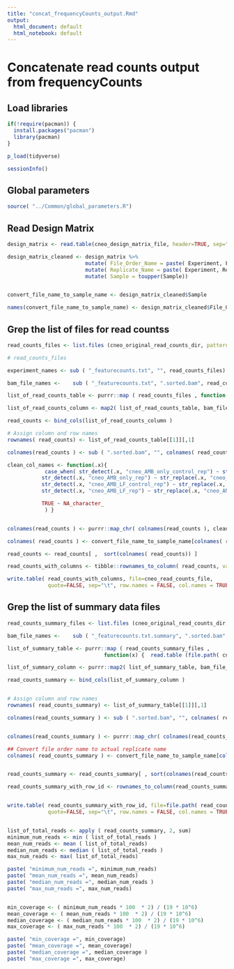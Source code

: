 ```yaml
---
title: "concat_frequencyCounts_output.Rmd"
output:
  html_document: default
  html_notebook: default
---
```

# Concatenate read counts output from frequencyCounts

## Load libraries

```r

if(!require(pacman)) {
  install.packages("pacman")
  library(pacman)
}

p_load(tidyverse)

sessionInfo()
```

## Global parameters
```r

source( "../Common/global_parameters.R")

```

## Read Design Matrix
```r

design_matrix <- read.table(cneo_design_matrix_file, header=TRUE, sep="\t", stringsAsFactors = TRUE)

design_matrix_cleaned <- design_matrix %>%
                         mutate( File_Order_Name = paste( Experiment, File_Order, sep="_") )  %>%
                         mutate( Replicate_Name = paste( Experiment, Replicate, sep="_") ) %>%
                         mutate( Sample = toupper(Sample))


convert_file_name_to_sample_name <- design_matrix_cleaned$Sample

names(convert_file_name_to_sample_name) <- design_matrix_cleaned$File_Order_Name


```


## Grep the list of files for read countss
```r
read_counts_files <- list.files (cneo_original_read_counts_dir, pattern="_featurecounts.txt$" )

# read_counts_files

experiment_names <- sub ( "_featurecounts.txt", "", read_counts_files)

bam_file_names <-    sub ( "_featurecounts.txt", ".sorted.bam", read_counts_files) 

list_of_read_counts_table <- purrr::map ( read_counts_files , function(x) {  read.table (file.path( cneo_original_read_counts_dir, x ), header=TRUE)}  )

list_of_read_counts_column <- map2( list_of_read_counts_table, bam_file_names , function(x, y) { x[y]  })

read_counts <- bind_cols(list_of_read_counts_column )

# Assign column and row names
rownames( read_counts) <- list_of_read_counts_table[[1]][,1] 

colnames(read_counts ) <- sub ( ".sorted.bam", "", colnames( read_counts) )

clean_col_names <- function(.x){ 
            case_when( str_detect(.x, "cneo_AMB_only_control_rep") ~ str_replace(.x, "cneo_AMB_only_control_rep", "CA_"),
           str_detect(.x, "cneo_AMB_only_rep") ~ str_replace(.x, "cneo_AMB_only_rep", "A_"),
           str_detect(.x, "cneo_AMB_LF_control_rep") ~ str_replace(.x, "cneo_AMB_LF_control_rep", "CAL_"),
           str_detect(.x, "cneo_AMB_LF_rep") ~ str_replace(.x, "cneo_AMB_LF_rep", "AL_"),

           TRUE ~ NA_character_
            ) }


colnames(read_counts ) <- purrr::map_chr( colnames(read_counts ), clean_col_names)

colnames( read_counts ) <- convert_file_name_to_sample_name[colnames( read_counts ) ]

read_counts <- read_counts[ ,  sort(colnames( read_counts)) ]

read_counts_with_columns <- tibble::rownames_to_column( read_counts, var="orf_id")

write.table( read_counts_with_columns, file=cneo_read_counts_file, 
			 quote=FALSE, sep="\t", row.names = FALSE, col.names = TRUE)


```

## Grep the list of summary data files 

```r

read_counts_summary_files <- list.files (cneo_original_read_counts_dir, pattern="_featurecounts.txt.summary$" )

bam_file_names <-    sub ( "_featurecounts.txt.summary", ".sorted.bam", read_counts_summary_files) 

list_of_summary_table <- purrr::map ( read_counts_summary_files , 
                               function(x) {  read.table (file.path( cneo_original_read_counts_dir, x ), header=TRUE)}  )

list_of_summary_column <- purrr::map2( list_of_summary_table, bam_file_names , function(x, y) { x[y]  })

read_counts_summary <- bind_cols(list_of_summary_column )


# Assign column and row names
rownames( read_counts_summary) <- list_of_summary_table[[1]][,1] 

colnames(read_counts_summary ) <- sub ( ".sorted.bam", "", colnames( read_counts_summary) )


colnames(read_counts_summary ) <- purrr::map_chr( colnames(read_counts_summary ), clean_col_names)

## Convert file order name to actual replicate name
colnames( read_counts_summary ) <- convert_file_name_to_sample_name[colnames( read_counts_summary ) ]


read_counts_summary <- read_counts_summary[ , sort(colnames(read_counts_summary)) ]

read_counts_summary_with_row_id <- rownames_to_column(read_counts_summary, var="Category")


write.table( read_counts_summary_with_row_id, file=file.path( read_counts_dir, "cneo/cneo_synergy_read_counts_summary_concat.txt" ), 
			 quote=FALSE, sep="\t", row.names = FALSE, col.names = TRUE)


list_of_total_reads <- apply ( read_counts_summary, 2, sum)
minimum_num_reads <- min ( list_of_total_reads )
mean_num_reads <- mean ( list_of_total_reads)
median_num_reads <- median ( list_of_total_reads )
max_num_reads <- max( list_of_total_reads)

paste( "minimum_num_reads =", minimum_num_reads) 
paste( "mean_num_reads =", mean_num_reads) 
paste( "median_num_reads =", median_num_reads ) 
paste( "max_num_reads =", max_num_reads) 


min_coverage <- ( minimum_num_reads * 100  * 2) / (19 * 10^6)
mean_coverage <- ( mean_num_reads * 100  * 2) / (19 * 10^6)
median_coverage <- ( median_num_reads * 100  * 2) / (19 * 10^6)
max_coverage <- ( max_num_reads * 100  * 2) / (19 * 10^6)

paste( "min_coverage =", min_coverage) 
paste( "mean_coverage =", mean_coverage) 
paste( "median_coverage =", median_coverage ) 
paste( "max_coverage =", max_coverage) 

```


